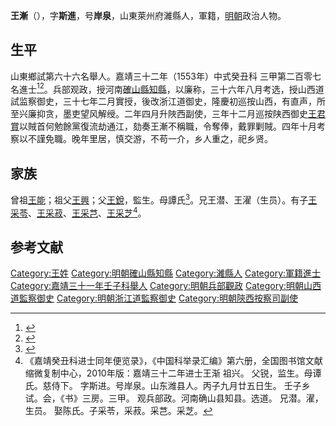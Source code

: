 {{明清人物信息框
| 姓名 = 王漸
| 原名 =
| 圖片名稱= 
| 圖片大小 =
| 圖片說明 = 
| 最高職務 =陕西按察司副使
| 國家 = 大明 
| 爵位 =
| 籍貫 = 山東萊州府濰縣
| 族裔 = 
| 字號 = 
| 諡號 =
| 出生日期 = 九月廿五日
| 出生地點 = <!---山東萊州府濰縣--->
| 逝世日期 = 卒年不詳 
| 逝世地點 =
| 墓葬 =
| 配偶 = 娶陳氏
| 親屬 = （子）采苓、采菽、采芑。
| 出身 =
* 嘉靖三十一年壬子科舉人
* 嘉靖三十二年癸丑科同進士出身
| 經歷 =
| 著作 =  
}}
'''王漸'''（{{bd|？||？|catIdx=}}），字'''斯進'''，号'''岸泉'''，山東萊州府濰縣人，軍籍，[[明朝|明朝]]政治人物。

== 生平 ==
山東鄉試第六十六名舉人。嘉靖三十二年（1553年）中式癸丑科<!---會試第六十五名--->三甲第二百零七名進士<ref>{{Cite book|title=《皇明贡举考》卷五|author=[[张朝瑞|张朝瑞]]|publisher=《续修四库全书》史部第828册|year=|isbn=|location=|pages=}}</ref><ref>{{Cite book|title=贡举志五种 上|author=鲁小俊，江俊伟著|publisher=武汉大学出版社|year=2009|isbn=978-7-307-07043-1|location=武汉|pages=}}</ref>。兵部观政，授河南[[確山縣|確山縣]][[知縣|知縣]]，以廉称，三十六年八月考选，授山西道試监察御史，三十七年二月實授，後改浙江道御史，隆慶初巡按山西，有直声，所至兴廉抑贪，墨吏望风解绶。二年四月升陜西副使，三年十二月巡按陕西御史[[王君賞|王君賞]]以賊首何勉餘黨復流劫通江，劾奏王漸不稱職，令奪俸，戴罪剿賊。四年十月考察以不謹免職。晚年里居，慎交游，不苟一介，乡人重之，祀乡贤。

== 家族 ==
曾祖[[王能|王能]]；祖父[[王興|王興]]；父[[王銳|王銳]]，監生。母譚氏<ref>{{Cite book|title=天一阁藏明代科举录选刊 登科录 点校本|author=龚延明主编|publisher=宁波出版社|year=2016|isbn=978-7-5526-2320-8|location=宁波|pages=|quote=《天一閣藏明代科舉錄選刊.登科錄》之《嘉靖三十二年癸丑科登科錄》}}</ref>。兄王潜、王濯（生员）。有子[[王采苓|王采苓]]、[[王采菽|王采菽]]、[[王采芑|王采芑]]、[[王采芝|王采芝]]<ref>《嘉靖癸丑科进士同年便览录》，《中国科举录汇编》第六册，全国图书馆文献缩微复制中心，2010年版：嘉靖三十二年进士王渐 祖兴。 父锐，监生。母谭氏。慈侍下。 字斯进。号岸泉。山东潍县人。丙子九月廿五日生。 壬子乡试。会，《书》三房。三甲。 观兵部政。河南确山县知县。选道。 兄潜。濯，生员。 娶陈氏。子采苓，采菽。采芑。采芝。</ref>。

==参考文献==
{{reflist}}

{{嘉靖三十二年癸丑科殿試金榜}}

{{DEFAULTSORT:}}
[[Category:王姓|Category:王姓]]
[[Category:明朝確山縣知縣|Category:明朝確山縣知縣]]
[[Category:濰縣人|Category:濰縣人]]
[[Category:軍籍進士|Category:軍籍進士]]
[[Category:嘉靖三十一年壬子科舉人|Category:嘉靖三十一年壬子科舉人]]
[[Category:明朝兵部觀政|Category:明朝兵部觀政]]
[[Category:明朝山西道監察御史|Category:明朝山西道監察御史]]
[[Category:明朝浙江道監察御史|Category:明朝浙江道監察御史]]
[[Category:明朝陝西按察司副使|Category:明朝陝西按察司副使]]